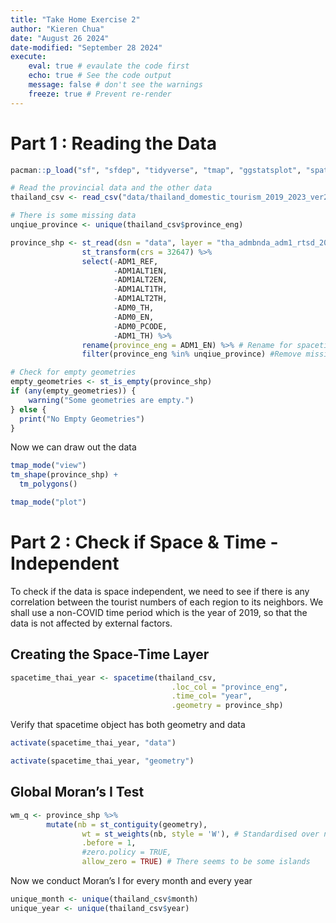 ```yaml
---
title: "Take Home Exercise 2"
author: "Kieren Chua"
date: "August 26 2024"
date-modified: "September 28 2024"
execute: 
    eval: true # evaulate the code first
    echo: true # See the code output
    message: false # don't see the warnings
    freeze: true # Prevent re-render
---
```


# Part 1 : Reading the Data

```r
pacman::p_load("sf", "sfdep", "tidyverse", "tmap", "ggstatsplot", "spatstat", "tmaptools")
```

```r
# Read the provincial data and the other data
thailand_csv <- read_csv("data/thailand_domestic_tourism_2019_2023_ver2.csv") %>% mutate(year = year(date)) %>% mutate(month = month(date, label=TRUE))

# There is some missing data
unqiue_province <- unique(thailand_csv$province_eng)

province_shp <- st_read(dsn = "data", layer = "tha_admbnda_adm1_rtsd_20220121") %>% 
                st_transform(crs = 32647) %>%
                select(-ADM1_REF, 
                       -ADM1ALT1EN, 
                       -ADM1ALT2EN, 
                       -ADM1ALT1TH, 
                       -ADM1ALT2TH, 
                       -ADM0_TH, 
                       -ADM0_EN,
                       -ADM0_PCODE,
                       -ADM1_TH) %>%
                rename(province_eng = ADM1_EN) %>% # Rename for spacetime
                filter(province_eng %in% unqiue_province) #Remove missing

# Check for empty geometries
empty_geometries <- st_is_empty(province_shp)
if (any(empty_geometries)) {
    warning("Some geometries are empty.")
} else {
  print("No Empty Geometries")
}
```
Now we can draw out the data 
```r
tmap_mode("view")
tm_shape(province_shp) +
  tm_polygons()
```
```r
tmap_mode("plot")
```
# Part 2 : Check if Space & Time - Independent

To check if the data is space independent, we need to see if there is any correlation between the tourist numbers of each region to its neighbors. We shall use a non-COVID time period which is the year of 2019, so that the data is not affected by external factors.

## Creating the Space-Time Layer

```r
spacetime_thai_year <- spacetime(thailand_csv, 
                                    .loc_col = "province_eng", 
                                    .time_col= "year",
                                    .geometry = province_shp)
```

Verify that spacetime object has both geometry and data

```r
activate(spacetime_thai_year, "data")
```

```r
activate(spacetime_thai_year, "geometry")
```

## Global Moran's I Test

```r
wm_q <- province_shp %>% 
        mutate(nb = st_contiguity(geometry),
                wt = st_weights(nb, style = 'W'), # Standardised over neighbours
                .before = 1,
                #zero.policy = TRUE,
                allow_zero = TRUE) # There seems to be some islands
```

Now we conduct Moran's I for every month and every year
```r
unique_month <- unique(thailand_csv$month)
unique_year <- unique(thailand_csv$year) 
```

```r
```
